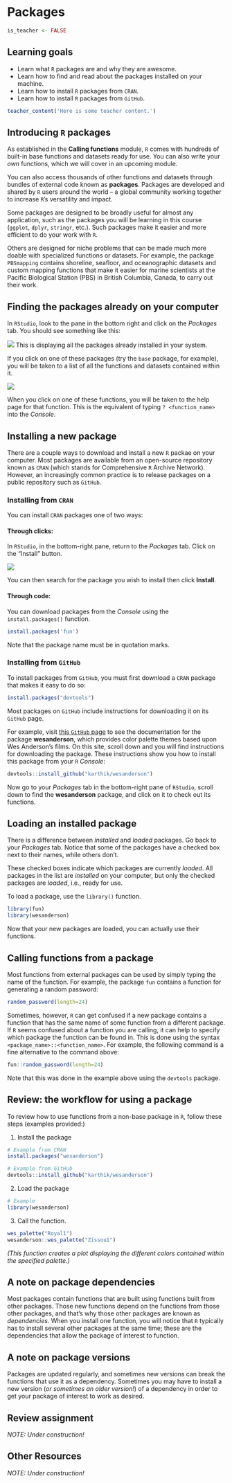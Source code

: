 # Packages

```r
is_teacher <- FALSE
```


## Learning goals {-}

* Learn what `R` packages are and why they are awesome.
* Learn how to find and read about the packages installed on your machine.
* Learn how to install `R` packages from `CRAN`.
* Learn how to install `R` packages from `GitHub`.


```r
teacher_content('Here is some teacher content.')
```

## Introducing `R` packages {-}

As established in the **Calling functions** module, `R` comes with hundreds of built-in base functions and datasets ready for use. You can also write your *own* functions, which we will cover in an upcoming module.  

You can also access thousands of other functions and datasets through bundles of external code known as **packages**. Packages are developed and shared by `R` users around the world -- a global community working together to increase `R`'s versatility and impact.  

Some packages are designed to be broadly useful for almost any application, such as the packages you will be learning in this course (`ggplot`, `dplyr`, `stringr`, etc.). Such packages make it easier and more efficient to do your work with `R`.   

Others are designed for niche problems that can be made much more doable with specialized functions or datasets. For example, the package `PBSmapping` contains shoreline, seafloor, and oceanographic datasets and custom mapping functions that make it easier for marine scientists at the Pacific Biological Station (PBS) in British Columbia, Canada, to carry out their work. 

## Finding the packages already on your computer  {-}

In `RStudio`, look to the pane in the bottom right and click on the *Packages* tab. You should see something like this: 

![](img/rstudio_packages.png)
This is displaying all the packages already installed in your system.  

If you click on one of these packages (try the `base` package, for example), you will be taken to a list of all the functions and datasets contained within it. 


![](img/rstudio_base-package.png)

When you click on one of these functions, you will be taken to the help page for that function. This is the equivalent of typing `? <function_name>` into the *Console*. 

## Installing a new package  {-}

There are a couple ways to download and install a new `R` packae on your computer. Most packages are available from an open-source repository known as `CRAN` (which stands for Comprehensive `R` Archive Network). However, an increasingly common practice is to release packages on a public repository such as `GitHub`. 

### Installing from `CRAN`  {-}

You can install `CRAN` packages one of two ways:

#### Through clicks: {-}

In `RStudio`, in the bottom-right pane, return to the *Packages* tab. Click on the "Install" button.

![](img/rstudio_install-package.png)

You can then search for the package you wish to install then click **Install**. 

#### Through code: {-}

You can download packages from the *Console* using the `install.packages()` function.

```r
install.packages('fun')
```

Note that the package name must be in quotation marks.


### Installing from `GitHub`  {-}

To install packages from `GitHub`, you must first download a `CRAN` package that makes it easy to do so:

```r
install.packages("devtools")
```

Most packages on `GitHub` include instructions for downloading it on its `GitHub` page. 

For example, visit [this `GitHub` page](https://github.com/karthik/wesanderson) to see the documentation for the package **wesanderson**, which provides color palette themes based upon Wes Anderson's films. On this site, scroll down and you will find instructions for downloading the package. These instructions show you how to install this package from your `R` *Console*:

```r
devtools::install_github("karthik/wesanderson")
```

Now go to your *Packages* tab in the bottom-right pane of `RStudio`, scroll down to find the **wesanderson** package, and click on it to check out its functions.  

## Loading an installed package {-}

There is a difference between *installed* and *loaded* packages. Go back to your *Packages* tab. Notice that some of the packages have a checked box next to their names, while others don't.  

These checked boxes indicate which packages are currently *loaded*. All packages in the list are *installed* on your computer, but only the checked packages are *loaded*, i.e., ready for use.  

To load a package, use the `library()` function.

```r
library(fun)
library(wesanderson)
```

Now that your new packages are loaded, you can actually use their functions.


## Calling functions from a package  {-}

Most functions from external packages can be used by simply typing the name of the function. For example, the package `fun` contains a function for generating a random password:

```r
random_password(length=24)
```

Sometimes, however, `R` can get confused if a new package contains a function that has the same name of some function from a different package. If `R` seems confused about a function you are calling, it can help to specify which package the function can be found in. This is done using the syntax `<package_name>::<function_name>`. For example, the following command is a fine alternative to the command above:

```r
fun::random_password(length=24)
```

Note that this was done in the example above using the `devtools` package.  


## Review: the workflow for using a package {-}

To review how to use functions from a non-base package in `R`, follow these steps (examples provided:)

1. Install the package

```r
# Example from CRAN
install.packages("wesanderson")

# Example from GitHub
devtools::install_github("karthik/wesanderson")
```

2. Load the package

```r
# Example
library(wesanderson)
```

3. Call the function.

```r
wes_palette("Royal1")
wesanderson::wes_palette("Zissou1")
```

*(This function creates a plot displaying the different colors contained within the specified palette.)*

## A note on package dependencies {-}

Most packages contain functions that are built using functions built from other packages. Those new functions depend on the functions from those other packages, and that's why those other packages are known as *dependencies*. When you install one function, you will notice that `R` typically has to install several other packages at the same time; these are the dependencies that allow the package of interest to function.

## A note on package versions  {-}

Packages are updated regularly, and sometimes new versions can break the functions that use it as a dependency. Sometimes you may have to install a new version (*or sometimes an older version!*) of a dependency in order to get your package of interest to work as desired. 


## Review assignment {-}

*NOTE: Under construction!*

## Other Resources  {-}

*NOTE: Under construction!*


